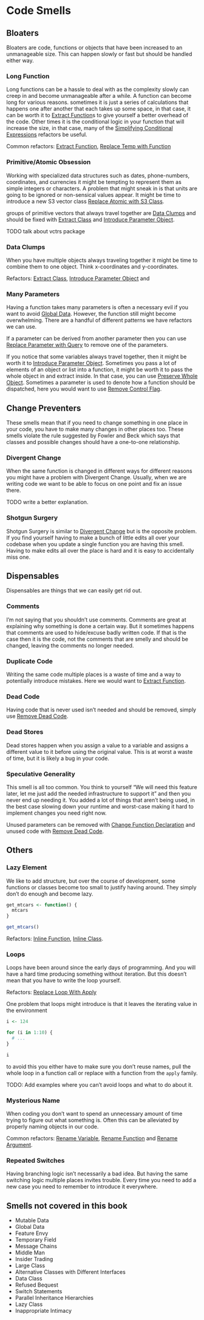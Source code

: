 # Code Smells

## Bloaters

Bloaters are code, functions or objects that have been increased to an unmanageable size. 
This can happen slowly or fast but should be handled either way.

### Long Function

Long functions can be a hassle to deal with as the complexity slowly can creep in and become unmanageable after a while.
A function can become long for various reasons.
sometimes it is just a series of calculations that happens one after another that each takes up some space, 
in that case, it can be worth it to [Extract Function](#extract-function)s to give yourself a better overhead of the code. 
Other times it is the conditional logic in your function that will increase the size, in that case, many of the [Simplifying Conditional Expressions](#simplifying-conditional-expressions) refactors be useful.

Common refactors: [Extract Function](#extract-function), [Replace Temp with Function](#replace-temp-with-function)

### Primitive/Atomic Obsession

Working with specialized data structures such as dates, phone-numbers, coordinates, and currencies it might be tempting to represent them as simple integers or characters.
A problem that might sneak in is that units are going to be ignored or non-sensical values appear.
It might be time to introduce a new S3 vector class [Replace Atomic with S3 Class](#replace-atomic-with-s3-class).

groups of primitive vectors that always travel together are [Data Clumps](#data-clumps) and should be fixed with [Extract Class](#extract-class) and [Introduce Parameter Object](#introduce-parameter-object).


TODO talk about vctrs package

### Data Clumps

When you have multiple objects always traveling together it might be time to combine them to one object. 
Think x-coordinates and y-coordinates.

Refactors: [Extract Class](#extract-class), [Introduce Parameter Object](#introduce-parameter-object) and 


### Many Parameters

Having a function takes many parameters is often a necessary evil if you want to avoid [Global Data](#global-data). 
However, the function still might become overwhelming. 
There are a handful of different patterns we have refactors we can use.

If a parameter can be derived from another parameter then you can use [Replace Parameter with Query](#replace-parameter-with-query) to remove one of the parameters.

If you notice that some variables always travel together, then it might be worth it to [Introduce Parameter Object](#introduce-parameter-object).
Sometimes you pass a lot of elements of an object or list into a function, 
it might be worth it to pass the whole object in and extract inside. 
In that case, you can use [Preserve Whole Object](#preserve-whole-object).
Sometimes a parameter is used to denote how a function should be dispatched, 
here you would want to use [Remove Control Flag](#remove-control-flag).

## Change Preventers

These smells mean that if you need to change something in one place in your code, you have to make many changes in other places too. 
These smells violate the rule suggested by Fowler and Beck which says that classes and possible changes should have a one-to-one relationship.

### Divergent Change

When the same function is changed in different ways for different reasons you might have a problem with Divergent Change. 
Usually, when we are writing code we want to be able to focus on one point and fix an issue there.

TODO write a better explanation.

### Shotgun Surgery

Shotgun Surgery is similar to [Divergent Change](#divergent-change) but is the opposite problem.
If you find yourself having to make a bunch of little edits all over your codebase when you update a single function you are having this smell.
Having to make edits all over the place is hard and it is easy to accidentally miss one.

## Dispensables

Dispensables are things that we can easily get rid out.

### Comments

I'm not saying that you shouldn't use comments. 
Comments are great at explaining why something is done a certain way.
But it sometimes happens that comments are used to hide/excuse badly written code.
If that is the case then it is the code, not the comments that are smelly and should be changed, leaving the comments no longer needed.

### Duplicate Code

Writing the same code multiple places is a waste of time and a way to potentially introduce mistakes.
Here we would want to [Extract Function](#extract-function).

### Dead Code

Having code that is never used isn't needed and should be removed, simply use [Remove Dead Code](#remove-dead-code).

### Dead Stores

Dead stores happen when you assign a value to a variable and assigns a different value to it before using the original value.
This is at worst a waste of time, but it is likely a bug in your code.

### Speculative Generality

This smell is all too common. 
You think to yourself "We will need this feature later, let me just add the needed infrastructure to support it" and then you never end up needing it.
You added a lot of things that aren't being used, in the best case slowing down your runtime and worst-case making it hard to implement changes you need right now.

Unused parameters can be removed with [Change Function Declaration](#change-function-declaration) and unused code with [Remove Dead Code](#remove-dead-code).


## Others

### Lazy Element

We like to add structure, but over the course of development, some functions or classes become too small to justify having around.
They simply don't do enough and become lazy.

```r
get_mtcars <- function() {
  mtcars
}

get_mtcars()
```

Refactors: [ Inline Function](#-inline-function), [Inline Class](#inline-class).

### Loops

Loops have been around since the early days of programming.
And you will have a hard time producing something without iteration.
But this doesn't mean that you have to write the loop yourself.

Refactors: [Replace Loop With Apply](#replace-loop-with-apply)

One problem that loops might introduce is that it leaves the iterating value in the environment

```r
i <- 124

for (i in 1:10) {
  # ...
}

i
```

to avoid this you either have to make sure you don't reuse names, pull the whole loop in a function call or replace with a function from the `apply` family.

TODO: Add examples where you can't avoid loops and what to do about it.

### Mysterious Name

When coding you don't want to spend an unnecessary amount of time trying to figure out what something is. 
Often this can be alleviated by properly naming objects in our code.

Common refactors: [Rename Variable](#rename-variable), [Rename Function](#rename-function) and [Rename Argument](#rename-argument).

### Repeated Switches 

Having branching logic isn't necessarily a bad idea.
But having the same switching logic multiple places invites trouble.
Every time you need to add a new case you need to remember to introduce it everywhere.

## Smells not covered in this book

- Mutable Data
- Global Data
- Feature Envy
- Temporary Field
- Message Chains
- Middle Man
- Insider Trading
- Large Class
- Alternative Classes with Different Interfaces
- Data Class
- Refused Bequest
- Switch Statements
- Parallel Inheritance Hierarchies
- Lazy Class
- Inappropriate Intimacy
